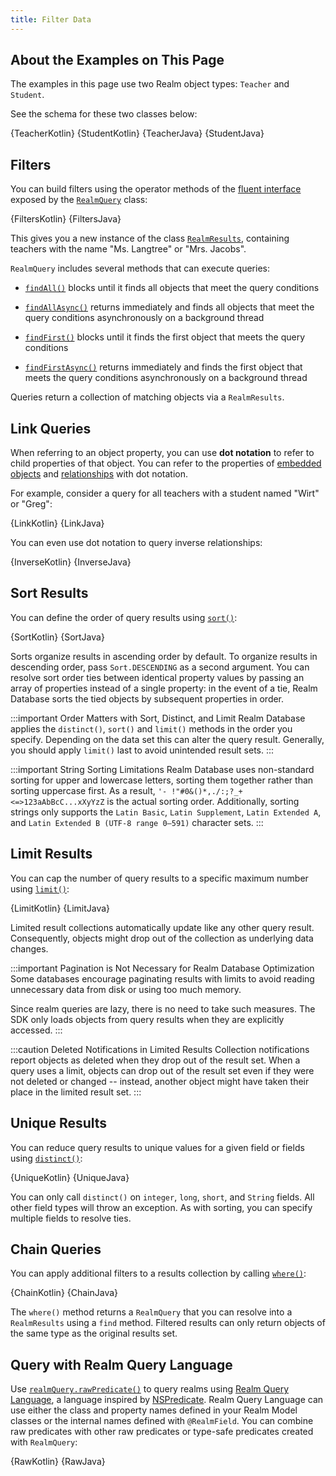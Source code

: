 ```yaml
---
title: Filter Data
---
```



## About the Examples on This Page

The examples in this page use two Realm object types: `Teacher` and
`Student`.

See the schema for these two classes below:

<Tabs groupId="java-sdk-languages">
  <TabItem value="kotlin" label="Kotlin">
    <CodeBlock title="Teacher.kt" language="kotlin">
      {TeacherKotlin}
    </CodeBlock>
    <CodeBlock title="Student.kt" language="kotlin">
      {StudentKotlin}
    </CodeBlock>
  </TabItem>
  <TabItem value="java" label="Java">
    <CodeBlock title="Teacher.java" language="java">
      {TeacherJava}
    </CodeBlock>
    <CodeBlock title="Student.java" language="java">
      {StudentJava}
    </CodeBlock>
  </TabItem>
</Tabs>

## Filters

You can build filters using the operator methods of the
[fluent interface](https://en.wikipedia.org/wiki/Fluent_interface)
exposed by the
[`RealmQuery`](https://www.mongodb.com/docs/realm-sdks/java/latest/io/realm/RealmQuery.html) class:

<Tabs groupId="java-sdk-languages">
  <TabItem value="kotlin" label="Kotlin">
    <CodeBlock language="kotlin">{FiltersKotlin}</CodeBlock>
  </TabItem>
  <TabItem value="java" label="Java">
    <CodeBlock language="java">{FiltersJava}</CodeBlock>
  </TabItem>
</Tabs>

This gives you a new instance of the class [`RealmResults`](https://www.mongodb.com/docs/realm-sdks/java/latest/io/realm/RealmResults.html),
containing teachers with the name "Ms. Langtree" or "Mrs. Jacobs".

`RealmQuery` includes several methods that can execute queries:

- [`findAll()`](https://www.mongodb.com/docs/realm-sdks/java/latest/io/realm/RealmQuery.html#findAll--)
  blocks until it finds all objects that meet the query conditions

- [`findAllAsync()`](https://www.mongodb.com/docs/realm-sdks/java/latest/io/realm/RealmQuery.html#findAllAsync--)
  returns immediately and finds all objects that meet the query
  conditions asynchronously on a background thread

- [`findFirst()`](https://www.mongodb.com/docs/realm-sdks/java/latest/io/realm/RealmQuery.html#findFirst--)
  blocks until it finds the first object that meets the query conditions

- [`findFirstAsync()`](https://www.mongodb.com/docs/realm-sdks/java/latest/io/realm/RealmQuery.html#findFirstAsync--)
  returns immediately and finds the first object that meets the query
  conditions asynchronously on a background thread

Queries return a collection of matching
objects via a `RealmResults`.

## Link Queries

When referring to an object property, you can use **dot notation** to refer
to child properties of that object. You can refer to the properties of
[embedded objects](/sdk/java/realm-database/schemas/data-types/embedded-objects) and
[relationships](/sdk/java/realm-database/schemas/relationships)
with dot notation.

For example, consider a query for all teachers with a student named
"Wirt" or "Greg":

<Tabs groupId="java-sdk-languages">
  <TabItem value="kotlin" label="Kotlin">
    <CodeBlock language="kotlin">{LinkKotlin}</CodeBlock>
  </TabItem>
  <TabItem value="java" label="Java">
    <CodeBlock language="java">{LinkJava}</CodeBlock>
  </TabItem>
</Tabs>

You can even use dot notation to query inverse relationships:

<Tabs groupId="java-sdk-languages">
  <TabItem value="kotlin" label="Kotlin">
    <CodeBlock language="kotlin">{InverseKotlin}</CodeBlock>
  </TabItem>
  <TabItem value="java" label="Java">
    <CodeBlock language="java">{InverseJava}</CodeBlock>
  </TabItem>
</Tabs>

## Sort Results

You can define the order of query results using
[`sort()`](https://www.mongodb.com/docs/realm-sdks/java/latest/io/realm/RealmQuery.html#sort-java.lang.String-):

<Tabs groupId="java-sdk-languages">
  <TabItem value="kotlin" label="Kotlin">
    <CodeBlock language="kotlin">{SortKotlin}</CodeBlock>
  </TabItem>
  <TabItem value="java" label="Java">
    <CodeBlock language="java">{SortJava}</CodeBlock>
  </TabItem>
</Tabs>

Sorts organize results in ascending order by default. To organize results
in descending order, pass `Sort.DESCENDING` as a second argument.
You can resolve sort order ties between identical property values
by passing an array of properties instead of a single property: in the
event of a tie, Realm Database sorts the tied objects by subsequent
properties in order.

:::important Order Matters with Sort, Distinct, and Limit
Realm Database applies the `distinct()`, `sort()` and
`limit()` methods in the order you specify. Depending on the
data set this can alter the query result. Generally, you should
apply `limit()` last to avoid unintended result sets.
:::

:::important String Sorting Limitations
Realm Database uses non-standard sorting for upper and lowercase
letters, sorting them together rather than sorting uppercase first.
As a result, `'- !"#0&()*,./:;?_+<=>123aAbBcC...xXyYzZ` is the
actual sorting order. Additionally, sorting
strings only supports the `Latin Basic`, `Latin Supplement`,
`Latin Extended A`, and `Latin Extended B (UTF-8 range 0–591)`
character sets.
:::

## Limit Results

You can cap the number of query results to a specific maximum number
using [`limit()`](https://www.mongodb.com/docs/realm-sdks/java/latest/io/realm/RealmQuery.html#limit-long-):

<Tabs groupId="java-sdk-languages">
  <TabItem value="kotlin" label="Kotlin">
    <CodeBlock language="kotlin">{LimitKotlin}</CodeBlock>
  </TabItem>
  <TabItem value="java" label="Java">
    <CodeBlock language="java">{LimitJava}</CodeBlock>
  </TabItem>
</Tabs>

Limited result collections automatically update like any other query
result. Consequently, objects might drop out of the collection as
underlying data changes.

:::important Pagination is Not Necessary for Realm Database Optimization
Some databases encourage paginating results with limits to avoid
reading unnecessary data from disk or using too much memory.

Since realm queries are lazy, there is no need to
take such measures. The SDK only loads objects from query
results when they are explicitly accessed.
:::

:::caution Deleted Notifications in Limited Results
Collection notifications report objects as deleted when they drop out
of the result set. When a query uses a limit, objects can drop out of
the result set even if they were not deleted or changed -- instead, another
object might have taken their place in the limited result set.
:::

## Unique Results

You can reduce query results to unique values for a given field or fields
using [`distinct()`](https://www.mongodb.com/docs/realm-sdks/java/latest/io/realm/RealmQuery.html#distinct-java.lang.String-):

<Tabs groupId="java-sdk-languages">
  <TabItem value="kotlin" label="Kotlin">
    <CodeBlock language="kotlin">{UniqueKotlin}</CodeBlock>
  </TabItem>
  <TabItem value="java" label="Java">
    <CodeBlock language="java">{UniqueJava}</CodeBlock>
  </TabItem>
</Tabs>

You can only call `distinct()` on `integer`, `long`, `short`, and `String`
fields. All other field types will throw an exception. As with sorting,
you can specify multiple fields to resolve ties.

## Chain Queries

You can apply additional filters to a results collection by calling
[`where()`](https://www.mongodb.com/docs/realm-sdks/java/latest/io/realm/RealmResults.html#where--):

<Tabs groupId="java-sdk-languages">
  <TabItem value="kotlin" label="Kotlin">
    <CodeBlock language="kotlin">{ChainKotlin}</CodeBlock>
  </TabItem>
  <TabItem value="java" label="Java">
    <CodeBlock language="java">{ChainJava}</CodeBlock>
  </TabItem>
</Tabs>

The `where()` method returns a `RealmQuery` that you can resolve into
a `RealmResults` using a `find` method. Filtered results can only
return objects of the same type as the original results set.

## Query with Realm Query Language

Use [`realmQuery.rawPredicate()`](https://www.mongodb.com/docs/realm-sdks/java/latest/io/realm/RealmQuery.html#rawPredicate-java.lang.String-) to query
realms using [Realm Query Language](/sdk/java/realm-database/query-language),
a language inspired by
[NSPredicate](https://academy.realm.io/posts/nspredicate-cheatsheet).
Realm Query Language can use either the class and property names defined
in your Realm Model classes or the internal names defined with `@RealmField`.
You can combine raw predicates with other raw predicates or type-safe
predicates created with `RealmQuery`:

<Tabs groupId="java-sdk-languages">
  <TabItem value="kotlin" label="Kotlin">
    <CodeBlock language="kotlin">{RawKotlin}</CodeBlock>
  </TabItem>
  <TabItem value="java" label="Java">
    <CodeBlock language="java">{RawJava}</CodeBlock>
  </TabItem>
</Tabs>
